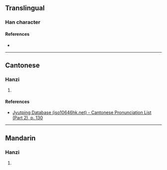 {{character info/new}}
==Translingual==

===Han character===
{{Han char|rn=75|rad=木|as=09|sn=13|four=41921|canj=DHON,XDHON|ids=⿰木衍}}

====References====
* {{Han ref|kx=0538.040|dkj=15086|hdz=21252.050|uh=693C|ud=26940|bh=DDF4|bd=56820}}

----

==Cantonese==

===Hanzi===
{{yue-hanzi|jyut=[[jin5]]|y=yin5}}

# {{rfdef|yue|sort=木09}}

====References====
* [http://www.iso10646hk.net/jp/document/download.jsp Jyutping Database (iso10646hk.net) - Cantonese Pronunciation List (Part 2), p. 130]

----

==Mandarin==

===Hanzi===
{{cmn-hanzi|pin=[[yǎn]] ([[yan3]])|wg=yen<sup>3</sup>}}

# {{rfdef|cmn|sort=木09}}